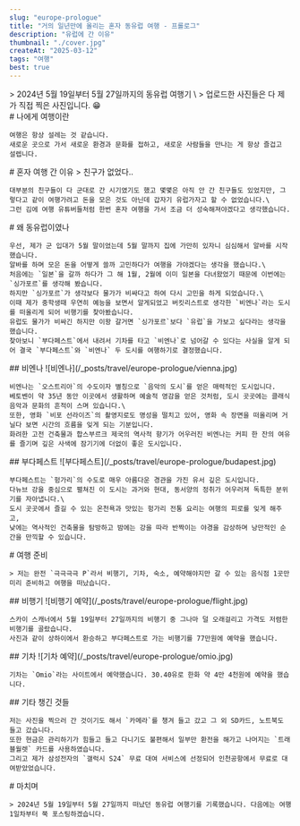 ```yaml
---
slug: "europe-prologue"
title: "거의 일년만에 올리는 혼자 동유럽 여행 - 프롤로그"
description: "유럽에 간 이유"
thumbnail: "./cover.jpg"
createAt: "2025-03-12"
tags: "여행"
best: true
---
```


<div className="flex flex-col gap-10">
  > 2024년 5월 19일부터 5월 27일까지의 동유럽 여행기 \
  > 업로드한 사진들은 다 제가 직접 찍은 사진입니다. 😁
  
  <div>
    # 나에게 여행이란
    
    여행은 항상 설레는 것 같습니다.
    새로운 곳으로 가서 새로운 환경과 문화를 접하고, 새로운 사람들을 만나는 게 항상 즐겁고 설렙니다.
  </div>

  <div>
    # 혼자 여행 간 이유
    > 친구가 없었다..

    대부분의 친구들이 다 군대로 간 시기였기도 했고 몇몇은 아직 안 간 친구들도 있었지만, 그렇다고 같이 여행가려고 돈을 모은 것도 아닌데 갑자기 유럽가자고 할 수 없었습니다.\
    그런 김에 여행 유튜버들처럼 한번 혼자 여행을 가서 조금 더 성숙해져야겠다고 생각했습니다.
  </div>

  <div>
    # 왜 동유럽이였나

    우선, 제가 군 입대가 5월 말이었는데 5월 말까지 집에 가만히 있자니 심심해서 알바를 시작했습니다.
    알바를 하며 모은 돈을 어떻게 쓸까 고민하다가 여행을 가야겠다는 생각을 했습니다.\
    처음에는 `일본`을 갈까 하다가 그 해 1월, 2월에 이미 일본을 다녀왔었기 때문에 이번에는 `싱가포르`를 생각해 봤습니다.
    하지만 `싱가포르`가 생각보다 물가가 비싸다고 하여 다시 고민을 하게 되었습니다.\
    이때 제가 중학생때 우연히 예능을 보면서 알게되었고 버킷리스트로 생각한 `비엔나`라는 도시를 떠올리게 되어 비행기를 찾아봤습니다.
    유럽도 물가가 비싸긴 하지만 이왕 갈거면 `싱가포르`보다 `유럽`을 가보고 싶다라는 생각을 했습니다.
    찾아보니 `부다페스트`에서 내려서 기차를 타고 `비엔나`로 넘어갈 수 있다는 사실을 알게 되어 결국 `부다페스트`와 `비엔나` 두 도시를 여행하기로 결정했습니다.
  </div>

  <div>
    ## 비엔나
    ![비엔나](/_posts/travel/europe-prologue/vienna.jpg)

    비엔나는 `오스트리아`의 수도이자 별칭으로 `음악의 도시`를 얻은 매력적인 도시입니다. 
    베토벤이 약 35년 동안 이곳에서 생활하며 예술적 영감을 얻은 것처럼, 도시 곳곳에는 클래식 음악과 문화의 흔적이 스며 있습니다.\
    또한, 영화 `비포 선라이즈`의 촬영지로도 명성을 떨치고 있어, 영화 속 장면을 떠올리며 거닐다 보면 시간의 흐름을 잊게 되는 기분입니다.
    화려한 고전 건축물과 합스부르크 제국의 역사적 향기가 어우러진 비엔나는 커피 한 잔의 여유를 즐기며 깊은 사색에 잠기기에 더없이 좋은 도시입니다.
  </div>

  <div>
    ## 부다페스트
    ![부다페스트](/_posts/travel/europe-prologue/budapest.jpg)

    부다페스트는 `헝가리`의 수도로 매우 아름다운 경관을 가진 유서 깊은 도시입니다.
    다뉴브 강을 중심으로 펼쳐진 이 도시는 과거와 현대, 동서양의 정취가 어우러져 독특한 분위기를 자아냅니다.\
    도시 곳곳에서 즐길 수 있는 온천욕과 맛있는 헝가리 전통 요리는 여행의 피로를 잊게 해주고,
    낮에는 역사적인 건축물을 탐방하고 밤에는 강을 따라 반짝이는 야경을 감상하며 낭만적인 순간을 만끽할 수 있습니다.
  </div>

  <div>
    # 여행 준비

    > 저는 완전 `극극극극 P`라서 비행기, 기차, 숙소, 예약해야지만 갈 수 있는 음식점 1곳만 미리 준비하고 여행을 떠났습니다.
  </div>

  <div>
    ## 비행기
    ![비행기 예약](/_posts/travel/europe-prologue/flight.jpg)

    스카이 스캐너에서 5월 19일부터 27일까지의 비행기 중 그나마 덜 오래걸리고 가격도 저렴한 비행기를 골랐습니다.
    사진과 같이 상하이에서 환승하고 부다페스트로 가는 비행기를 77만원에 예약을 했습니다.
  </div>

  <div>
    ## 기차
    ![기차 예약](/_posts/travel/europe-prologue/omio.jpg)

    기차는 `Omio`라는 사이트에서 예약했습니다. 30.40유로 한화 약 4만 4천원에 예약을 했습니다.
  </div>

  <div>
    ## 기타 챙긴 것들

    저는 사진을 찍으러 간 것이기도 해서 `카메라`를 챙겨 들고 갔고 그 외 SD카드, 노트북도 들고 갔습니다.
    또한 현금은 관리하기가 힘들고 들고 다니기도 불편해서 일부만 환전을 해가고 나머지는 `트래블월렛` 카드를 사용하였습니다.
    그리고 제가 삼성전자의 `갤럭시 S24` 무료 대여 서비스에 선정되어 인천공항에서 무료로 대여받았었습니다.
  </div>

  <div>
    # 마치며

    > 2024년 5월 19일부터 5월 27일까지 떠났던 동유럽 여행기를 기록했습니다. 다음에는 여행 1일차부터 쭉 포스팅하겠습니다.
  </div>
</div>
